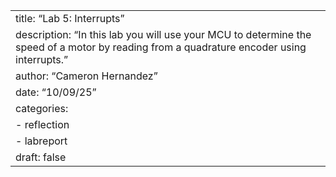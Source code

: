 ---
title: "Lab 5: Interrupts"
description: "In this lab you will use your MCU to determine the speed of a motor by reading from a quadrature encoder using interrupts."
author: "Cameron Hernandez"
date: "10/09/25"
categories:
  - reflection
  - labreport
draft: false
---